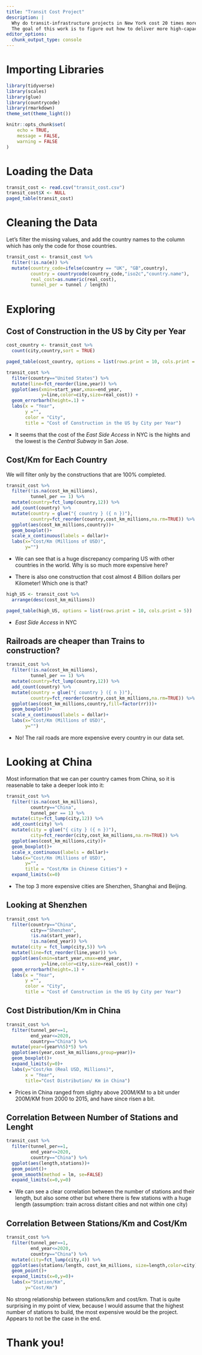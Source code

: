 ```yaml
---
title: "Transit Cost Project"
description: |
  Why do transit-infrastructure projects in New York cost 20 times more on a per kilometer basis than in Seoul? We investigate this question across hundreds of transit projects from around the world. We have created a database that spans more than 50 countries and totals more than 11,000 km of urban rail built since the late 1990s. We will also examine this question in greater detail by carrying out six in-depth case studies that take a closer look at unique considerations and variables that aren’t easily quantified, like project management, governance, and site conditions. 
  The goal of this work is to figure out how to deliver more high-capacity transit projects for a fraction of the cost in countries like the United States. Additionally, we hope that our site will be a useful resource for elected officials, planners, researchers, journalists, advocates, and others interested in contextualizing transit-infrastructure costs and fighting for better projects.
editor_options: 
  chunk_output_type: console
---
```


# Importing Libraries 

```r
library(tidyverse)
library(scales)
library(glue)
library(countrycode)
library(rmarkdown)
theme_set(theme_light())

knitr::opts_chunk$set(
	echo = TRUE,
	message = FALSE,
	warning = FALSE
)
```


# Loading the Data

```r
transit_cost <- read.csv("transit_cost.csv")
transit_cost$X <- NULL
paged_table(transit_cost)
```


# Cleaning the Data

Let's filter the missing values, and add the country names to the column which has only the code for those countries. 

```r
transit_cost <- transit_cost %>%
  filter(!is.na(e)) %>% 
  mutate(country_code=ifelse(country == "UK", "GB",country),
         country = countrycode(country_code,"iso2c","country.name"),
         real_cost=as.numeric(real_cost),
         tunnel_per = tunnel / length)
```

# Exploring 

## Cost of Construction in the US by City per Year

```r
cost_country <- transit_cost %>% 
  count(city,country,sort = TRUE)
```

```r
paged_table(cost_country, options = list(rows.print = 10, cols.print = 5))
```

```r
transit_cost %>% 
  filter(country=="United States") %>% 
  mutate(line=fct_reorder(line,year)) %>% 
  ggplot(aes(xmin=start_year,xmax=end_year,
             y=line,color=city,size=real_cost)) + 
  geom_errorbarh(height=.1) +
  labs(x = "Year",
       y ="",
       color = "City",
       title = "Cost of Construction in the US by City per Year")
```

- It seems that the cost of the *East Side Access* in NYC is the hights and the lowest is the *Central Subway* in San Jose.

## Cost/Km for Each Country 

We will filter only by the constructions that are 100% completed. 

```r
transit_cost %>% 
  filter(!is.na(cost_km_millions),
         tunnel_per == 1) %>% 
  mutate(country=fct_lump(country,12)) %>% 
  add_count(country) %>% 
  mutate(country = glue("{ country } ({ n })"),
         country=fct_reorder(country,cost_km_millions,na.rm=TRUE)) %>% 
  ggplot(aes(cost_km_millions,country))+
  geom_boxplot()+
  scale_x_continuous(labels = dollar)+
  labs(x="Cost/Km (Millions of USD)",
       y="")
```


- We can see that is a huge discrepancy comparing US with other countries in the world. Why is so much more expensive here? 

- There is also one construction that cost almost 4 Billion dollars per Kilometer! Which one is that? 

```r
high_US <- transit_cost %>%
  arrange(desc(cost_km_millions))
```

```r
paged_table(high_US, options = list(rows.print = 10, cols.print = 5))
```

- *East Side Access* in NYC

## Railroads are cheaper than Trains to construction? 

```r
transit_cost %>% 
  filter(!is.na(cost_km_millions),
         tunnel_per == 1) %>% 
  mutate(country=fct_lump(country,12)) %>% 
  add_count(country) %>% 
  mutate(country = glue("{ country } ({ n })"),
         country=fct_reorder(country,cost_km_millions,na.rm=TRUE)) %>% 
  ggplot(aes(cost_km_millions,country,fill=factor(rr)))+
  geom_boxplot()+
  scale_x_continuous(labels = dollar)+
  labs(x="Cost/Km (Millions of USD)",
       y="")
```

- No! The rail roads are more expensive every country in our data set. 

# Looking at China 

Most information that we can per country cames from China, so it is reasenable to take a deeper look into it: 

```r
transit_cost %>% 
  filter(!is.na(cost_km_millions),
         country=="China",
         tunnel_per == 1) %>% 
  mutate(city=fct_lump(city,12)) %>% 
  add_count(city) %>% 
  mutate(city = glue("{ city } ({ n })"),
         city=fct_reorder(city,cost_km_millions,na.rm=TRUE)) %>% 
  ggplot(aes(cost_km_millions,city))+
  geom_boxplot()+
  scale_x_continuous(labels = dollar)+
  labs(x="Cost/Km (Millions of USD)",
       y="",
       title = "Cost/Km in Chinese Cities") + 
  expand_limits(x=0)
```

- The top 3 more expensive cities are Shenzhen, Shanghai and Beijing.

## Looking at Shenzhen 

```r
transit_cost %>% 
  filter(country=="China",
         city=="Shenzhen",
         !is.na(start_year),
         !is.na(end_year)) %>% 
  mutate(city = fct_lump(city,5)) %>% 
  mutate(line=fct_reorder(line,year)) %>% 
  ggplot(aes(xmin=start_year,xmax=end_year,
             y=line,color=city,size=real_cost)) + 
  geom_errorbarh(height=.1) +
  labs(x = "Year",
       y ="",
       color = "City",
       title = "Cost of Construction in the US by City per Year")
```


## Cost Distribution/Km in China 

```r
transit_cost %>% 
  filter(tunnel_per==1,
         end_year<=2020,
         country=="China") %>% 
  mutate(year=(year%%5)*5) %>% 
  ggplot(aes(year,cost_km_millions,group=year))+
  geom_boxplot()+
  expand_limits(y=0)+
  labs(y="Cost/km (Real USD, Millions)",
       x = "Year",
       title="Cost Distribution/ Km in China")
```

- Prices in China ranged from slighty above 200M/KM to a bit under 200M/KM from 2000 to 2015, and have since risen a bit. 

## Correlation Between Number of Stations and Lenght 

```r
transit_cost %>% 
  filter(tunnel_per==1,
         end_year<=2020,
         country=="China") %>% 
  ggplot(aes(length,stations))+
  geom_point()+
  geom_smooth(method = lm, se=FALSE)
  expand_limits(x=0,y=0)
```

- We can see a clear correlation between the number of stations and their length, but also some other but where there is few stations with a huge length (assumption: train across distant cities and not within one city) 



## Correlation Between Stations/Km and Cost/Km  

```r
transit_cost %>% 
  filter(tunnel_per==1,
         end_year<=2020,
         country=="China") %>% 
  mutate(city=fct_lump(city,4)) %>% 
  ggplot(aes(stations/length, cost_km_millions, size=length,color=city))+
  geom_point()+
  expand_limits(x=0,y=0)+
  labs(x="Station/Km",
       y="Cost/Km")
```

No strong relationship between stations/km and cost/km. 
That is quite surprising in my point of view, because I would assume that the highest number of stations to build, the most expensive would be the project. Appears to not be the case in the end. 

# Thank you! 